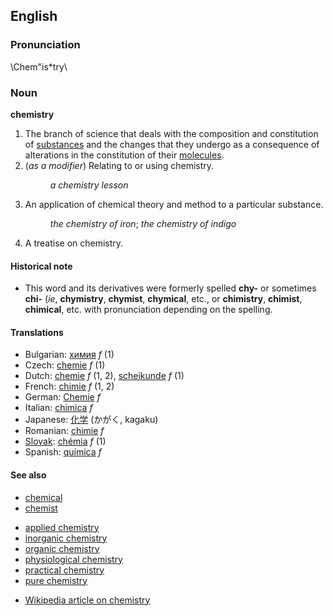 ==English==
===Pronunciation===

\Chem"is*try\ 

===Noun===
'''chemistry'''

#The branch of science that deals with the composition and constitution of [[substance]]s and the changes that they undergo as a consequence of alterations in the constitution of their [[molecule]]s.
#(''as a modifier'') Relating to or using chemistry.
#:''a chemistry lesson''
#An application of chemical theory and method to a particular substance.
#: ''the chemistry of iron''; ''the chemistry of indigo''
#A treatise on chemistry.

====Historical note====
*This word and its derivatives were formerly spelled '''chy-''' or sometimes '''chi-''' (''ie'', '''chymistry''', '''chymist''', '''chymical''', etc., or '''chimistry''', '''chimist''', '''chimical''', etc. with pronunciation depending on the spelling.

====Translations====
*Bulgarian: [[химия]] ''f'' (1)
*Czech: [[chemie]] ''f'' (1)
*Dutch: [[chemie]] ''f'' (1, 2), [[scheikunde]] ''f'' (1)
*French: [[chimie]] ''f'' (1, 2)
*German: [[Chemie]] ''f''
*Italian: [[chimica]] ''f''
*Japanese: [[化学]] (かがく, kagaku)
*Romanian: [[chimie]] ''f''
*[[Slovak]]: [[chémia]] ''f'' (1)
*Spanish: [[química]] ''f''

====See also====
*[[chemical]]
*[[chemist]]

*[[applied chemistry]]
*[[inorganic chemistry]]
*[[organic chemistry]]
*[[physiological chemistry]]
*[[practical chemistry]]
*[[pure chemistry]]

*[[en:chemistry|Wikipedia article on chemistry]]